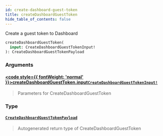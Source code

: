 ```yaml
---
id: create-dashboard-guest-token
title: createDashboardGuestToken
hide_table_of_contents: false
---
```








Create a  guest token to Dashboard

```graphql
createDashboardGuestToken(
  input: CreateDashboardGuestTokenInput!
): CreateDashboardGuestTokenPayload
```


### Arguments

#### [<code style={{ fontWeight: 'normal' }}>createDashboardGuestToken.<b>input</b></code>](#)<Bullet />[`CreateDashboardGuestTokenInput!`](/api/graphql/documentation/inputs/create-dashboard-guest-token-input) <Badge class="secondary" text="non-null"/> <Badge class="secondary" text="input"/>
> Parameters for CreateDashboardGuestToken
> 

### Type

#### [`CreateDashboardGuestTokenPayload`](/api/graphql/documentation/objects/create-dashboard-guest-token-payload) <Badge class="secondary" text="object"/>
> Autogenerated return type of CreateDashboardGuestToken
> 





